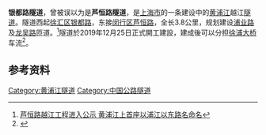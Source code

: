 {{Infobox tunnel
| name          = 银都路隧道
| image         = <!-- 缺图 -->
| status        = 建设中
| crosses       = [[黄浦江|黄浦江]]
| start         = [[银都路|银都路]][[景东路|景东路]]
| end           = [[芦恒路|芦恒路]][[浦锦路|浦锦路]]
| open          = 
| traffic       = 汽车
| toll          = 免费
| length        = 3.8[[公里|公里]]
| lanes         = 8
| speed         = 60公里每小时
| method        = [[盾构法|盾构法]]
}}
'''银都路隧道'''，曾被误以为是'''芦恒路隧道'''，是[[上海市|上海市]]的一条建设中的[[黄浦江|黄浦江]]越江[[隧道|隧道]]。隧道西起[[徐汇区|徐汇区]][[银都路|银都路]]，东接[[闵行区|闵行区]][[芦恒路|芦恒路]]，全长3.8公里，规划建设[[浦业路|浦业路]]及[[龙吴路|龙吴路]]匝道。<ref>[http://www.sh.xinhuanet.com/2017-03/09/c_136114929.htm 芦恒路越江工程进入公示 黄浦江上首座以浦江以东路名命名]{{Dead link|date=2019年11月 |bot=InternetArchiveBot |fix-attempted=yes }}</ref>隧道於2019年12月25日正式開工建設，建成後可以分担[[徐浦大桥|徐浦大桥]]车流<ref>{{Cite web |url=http://www.sohu.com/a/362653097_260616 |title=龙水南路隧道、银都路隧道……上海这5项重大工程集中开工  |accessdate=2019-12-25 |archive-date=2019-12-25 |archive-url=https://web.archive.org/web/20191225133114/http://www.sohu.com/a/362653097_260616 |dead-url=no }}</ref>。

==参考资料==
{{reflist}}
{{上海小作品}}
[[Category:黄浦江隧道|Category:黄浦江隧道]]
[[Category:中国公路隧道|Category:中国公路隧道]]